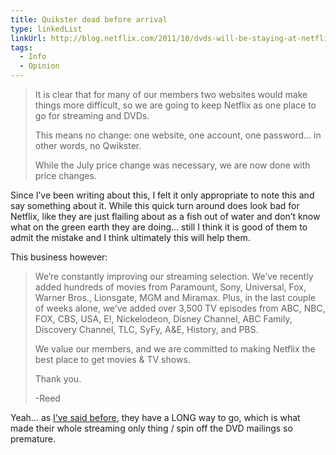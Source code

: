 ```yaml
---
title: Quikster dead before arrival
type: linkedList
linkUrl: http://blog.netflix.com/2011/10/dvds-will-be-staying-at-netflixcom.html
tags:
  - Info
  - Opinion
---
```


> It is clear that for many of our members two websites would make things more difficult, so we are going to keep Netflix as one place to go for streaming and DVDs.
> 
> This means no change: one website, one account, one password… in other words, no Qwikster.
> 
> While the July price change was necessary, we are now done with price changes.

Since I’ve been writing about this, I felt it only appropriate to note this and say something about it. While this quick turn around does look bad for Netflix, like they are just flailing about as a fish out of water and don’t know what on the green earth they are doing… still I think it is good of them to admit the mistake and I think ultimately this will help them.

This business however:

> We’re constantly improving our streaming selection. We’ve recently added hundreds of movies from Paramount, Sony, Universal, Fox, Warner Bros., Lionsgate, MGM and Miramax. Plus, in the last couple of weeks alone, we’ve added over 3,500 TV episodes from ABC, NBC, FOX, CBS, USA, E!, Nickelodeon, Disney Channel, ABC Family, Discovery Channel, TLC, SyFy, A&E, History, and PBS.
> 
> We value our members, and we are committed to making Netflix the best place to get movies & TV shows.
> 
> Thank you.
> 
> \-Reed

Yeah… as [I’ve said before](http://appleuserpro.com/site/what-streaming), they have a LONG way to go, which is what made their whole streaming only thing / spin off the DVD mailings so premature.
